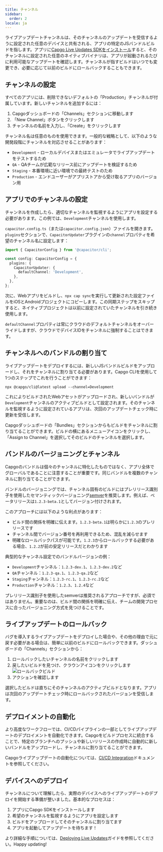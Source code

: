 ```yaml
---
title: チャンネル
sidebar:
  order: 2
locale: ja
---
```



ライブアップデートチャンネルは、そのチャンネルのアップデートを受信するように設定された任意のデバイスと共有される、アプリの特定のJSバンドルビルドを指します。アプリに[Capgo Live Updates SDKをインストール](/docs/getting-started/quickstart/)すると、そのチャンネルに設定された任意のネイティブバイナリは、アプリが起動されるたびに利用可能なアップデートを確認します。チャンネルが指すビルドはいつでも変更でき、必要に応じて以前のビルドにロールバックすることもできます。

## チャンネルの設定

すべてのアプリには、削除できないデフォルトの「Production」チャンネルが付属しています。新しいチャンネルを追加するには：

1. Capgoダッシュボードの「Channels」セクションに移動します
2. 「New Channel」ボタンをクリックします
3. チャンネルの名前を入力し、「Create」をクリックします

チャンネル名は任意のものを使用できます。一般的な戦略として、以下のような開発段階にチャンネルを対応させることがあります：

- `Development` - ローカルデバイスまたはエミュレータでライブアップデートをテストするため
- `QA` - QAチームが広範なリリース前にアップデートを検証するため
- `Staging` - 本番環境に近い環境での最終テストのため
- `Production` - エンドユーザーがアプリストアから受け取るアプリのバージョン用

## アプリでのチャンネルの設定

チャンネルを作成したら、適切なチャンネルを監視するようにアプリを設定する必要があります。この例では、`Development`チャンネルを使用します。

`capacitor.config.ts`（または`capacitor.config.json`）ファイルを開きます。`plugins`セクションで、`CapacitorUpdater`プラグインの`channel`プロパティを希望のチャンネル名に設定します：

```ts
import { CapacitorConfig } from '@capacitor/cli';

const config: CapacitorConfig = {
  plugins: {
    CapacitorUpdater: {
      defaultChannel: 'Development',
    },
  },
};
```

次に、Webアプリをビルドし、`npx cap sync`を実行して更新された設定ファイルをiOSとAndroidプロジェクトにコピーします。この同期ステップをスキップすると、ネイティブプロジェクトは以前に設定されていたチャンネルを引き続き使用します。

<Aside type="caution">

`defaultChannel`プロパティは常にクラウドのデフォルトチャンネルをオーバーライドしますが、クラウドでデバイスIDをチャンネルに強制することはできます。

</Aside>

## チャンネルへのバンドルの割り当て

ライブアップデートをデプロイするには、新しいJSバンドルビルドをアップロードし、それをチャンネルに割り当てる必要があります。Capgo CLIを使用して1つのステップでこれを行うことができます：

```shell
npx @capgo/cli@latest upload --channel=Development
```

これによりビルドされたWebアセットがアップロードされ、新しいバンドルが`Development`チャンネルのアクティブビルドとして設定されます。そのチャンネルを監視するように設定されているアプリは、次回のアップデートチェック時に更新を受信します。

Capgoダッシュボードの「Bundles」セクションからもビルドをチャンネルに割り当てることができます。ビルドの横にあるメニューアイコンをクリックし、「Assign to Channel」を選択してそのビルドのチャンネルを選択します。

## バンドルのバージョニングとチャンネル

Capgoのバンドルは個々のチャンネルに特化したものではなく、アプリ全体でグローバルであることに注意することが重要です。同じバンドルを複数のチャンネルに割り当てることができます。

バンドルのバージョニングでは、チャンネル固有のビルドにはプレリリース識別子を使用したセマンティックバージョニング[semver](https://semver.org/)を推奨します。例えば、ベータリリースは`1.2.3-beta.1`としてバージョン付けされます。

このアプローチには以下のような利点があります：

- ビルド間の関係を明確に伝えます。`1.2.3-beta.1`は明らかに`1.2.3`のプレリリースです
- チャンネル間でバージョン番号を再利用できるため、混乱を減らせます
- 明確なロールバックパスが可能です。`1.2.3`からロールバックする必要がある場合、`1.2.2`が前の安定リリースだとわかります

典型的なチャンネル設定でのバンドルバージョンの例：

- `Development`チャンネル：`1.2.3-dev.1`、`1.2.3-dev.2`など
- `QA`チャンネル：`1.2.3-qa.1`、`1.2.3-qa.2`など
- `Staging`チャンネル：`1.2.3-rc.1`、`1.2.3-rc.2`など
- `Production`チャンネル：`1.2.3`、`1.2.4`など

プレリリース識別子を使用したsemverは推奨されるアプローチですが、必須ではありません。重要なのは、ビルド間の関係を明確に伝え、チームの開発プロセスに合ったバージョニング方式を見つけることです。

## ライブアップデートのロールバック

バグを導入するライブアップデートをデプロイした場合や、その他の理由で元に戻す必要がある場合は、簡単に以前のビルドにロールバックできます。ダッシュボードの「Channels」セクションから：

<Steps>

1. ロールバックしたいチャンネルの名前をクリックします
2. 戻したいビルドを見つけ、クラウンアイコンをクリックします
![ロールバックビルド](/select_bundle.webp)
3. アクションを確認します

</Steps>

選択したビルドは直ちにそのチャンネルのアクティブビルドとなります。アプリは次回のアップデートチェック時にロールバックされたバージョンを受信します。

## デプロイメントの自動化

より高度なワークフローでは、CI/CDパイプラインの一部としてライブアップデートのデプロイメントを自動化できます。Capgoをビルドプロセスに統合することで、特定のブランチへのプッシュや新しいリリースの作成時に自動的に新しいバンドルをアップロードし、チャンネルに割り当てることができます。

Capgoライブアップデートの自動化については、[CI/CD Integration](/docs/cicd-integration/)ドキュメントを参照してください。

## デバイスへのデプロイ

チャンネルについて理解したら、実際のデバイスへのライブアップデートのデプロイを開始する準備が整いました。基本的なプロセスは：

1. アプリにCapgo SDKをインストールします
2. 希望のチャンネルを監視するようにアプリを設定します
3. ビルドをアップロードしてそのチャンネルに割り当てます
4. アプリを起動してアップデートを待ちます！

より詳細な手順については、[Deploying Live Updates](/docs/getting-started/deploy/)ガイドを参照してください。Happy updating!